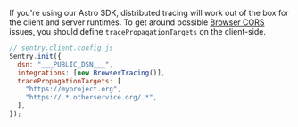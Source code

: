 If you're using our Astro SDK, distributed tracing will work out of the box for the client and server runtimes.
To get around possible [Browser CORS](https://developer.mozilla.org/en-US/docs/Web/HTTP/CORS) issues, you should define `tracePropagationTargets` on the client-side.

```js
// sentry.client.config.js
Sentry.init({
  dsn: "___PUBLIC_DSN___",
  integrations: [new BrowserTracing()],
  tracePropagationTargets: [
    "https://myproject.org",
    "https://.*.otherservice.org/.*",
  ],
});
```
